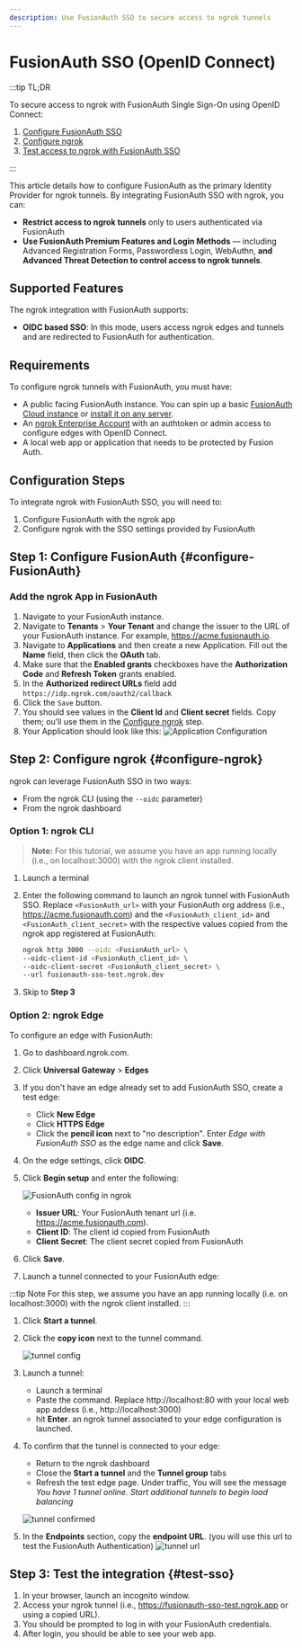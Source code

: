 ```yaml
---
description: Use FusionAuth SSO to secure access to ngrok tunnels
---
```


# FusionAuth SSO (OpenID Connect)

:::tip TL;DR

To secure access to ngrok with FusionAuth Single Sign-On using OpenID Connect:

1. [Configure FusionAuth SSO](#configure-FusionAuth)
1. [Configure ngrok](#configure-ngrok)
1. [Test access to ngrok with FusionAuth SSO](#test-sso)

:::

This article details how to configure FusionAuth as the primary Identity Provider for ngrok tunnels.
By integrating FusionAuth SSO with ngrok, you can:

- **Restrict access to ngrok tunnels** only to users authenticated via FusionAuth
- **Use FusionAuth Premium Features and Login Methods** — including Advanced Registration Forms, Passwordless Login, WebAuthn, **and Advanced Threat Detection to control access to ngrok tunnels**.

## Supported Features

The ngrok integration with FusionAuth supports:

- **OIDC based SSO**: In this mode, users access ngrok edges and tunnels and are redirected to FusionAuth for authentication.

## Requirements

To configure ngrok tunnels with FusionAuth, you must have:

- A public facing FusionAuth instance. You can spin up a basic [FusionAuth Cloud instance](https://fusionauth.io/pricing) or [install it on any server](https://fusionauth.io/docs/v1/tech/installation-guide/).
- An [ngrok Enterprise Account](https://ngrok.com/pricing) with an authtoken or admin access to configure edges with OpenID Connect.
- A local web app or application that needs to be protected by Fusion Auth.

## Configuration Steps

To integrate ngrok with FusionAuth SSO, you will need to:

1. Configure FusionAuth with the ngrok app
1. Configure ngrok with the SSO settings provided by FusionAuth

## **Step 1**: Configure FusionAuth {#configure-FusionAuth}

### Add the ngrok App in FusionAuth

1. Navigate to your FusionAuth instance.
1. Navigate to **Tenants** > **Your Tenant** and change the issuer to the URL of your FusionAuth instance. For example, https://acme.fusionauth.io.
1. Navigate to **Applications** and then create a new Application. Fill out the **Name** field, then click the **OAuth** tab.
1. Make sure that the **Enabled grants** checkboxes have the **Authorization Code** and **Refresh Token** grants enabled.
1. In the **Authorized redirect URLs** field add `https://idp.ngrok.com/oauth2/callback`
1. Click the `Save` button.
1. You should see values in the **Client Id** and **Client secret** fields. Copy them; ou’ll use them in the [Configure ngrok](#configure-ngrok) step.
1. Your Application should look like this:
   ![Application Configuration](img/application-configuration.png)

## **Step 2**: Configure ngrok {#configure-ngrok}

ngrok can leverage FusionAuth SSO in two ways:

- From the ngrok CLI (using the `--oidc` parameter)
- From the ngrok dashboard

### **Option 1**: ngrok CLI

> **Note:** For this tutorial, we assume you have an app running locally (i.e., on localhost:3000) with the ngrok client installed.

1. Launch a terminal
1. Enter the following command to launch an ngrok tunnel with FusionAuth SSO. Replace `<FusionAuth_url>` with your FusionAuth org address (i.e., https://acme.fusionauth.com) and the `<FusionAuth_client_id>` and `<FusionAuth_client_secret>` with the respective values copied from the ngrok app registered at FusionAuth:

   ```bash
   ngrok http 3000 --oidc <FusionAuth_url> \
   --oidc-client-id <FusionAuth_client_id> \
   --oidc-client-secret <FusionAuth_client_secret> \
   --url fusionauth-sso-test.ngrok.dev
   ```

1. Skip to **Step 3**

### **Option 2**: ngrok Edge

To configure an edge with FusionAuth:

1. Go to dashboard.ngrok.com.
1. Click **Universal Gateway** > **Edges**
1. If you don't have an edge already set to add FusionAuth SSO, create a test edge:
   - Click **New Edge**
   - Click **HTTPS Edge**
   - Click the **pencil icon** next to "no description". Enter _Edge with FusionAuth SSO_ as the edge name and click **Save**.
1. On the edge settings, click **OIDC**.
1. Click **Begin setup** and enter the following:

   ![FusionAuth config in ngrok](img/ngrok-edge.png)

   - **Issuer URL**: Your FusionAuth tenant url (i.e. https://acme.fusionauth.com).
   - **Client ID**: The client id copied from FusionAuth
   - **Client Secret**: The client secret copied from FusionAuth

1. Click **Save**.

1. Launch a tunnel connected to your FusionAuth edge:

:::tip Note
For this step, we assume you have an app running locally (i.e. on localhost:3000) with the ngrok client installed.
:::

1.  Click **Start a tunnel**.
1.  Click the **copy icon** next to the tunnel command.

    ![tunnel config](img/fa-2.png)

1.  Launch a tunnel:
    - Launch a terminal
    - Paste the command. Replace http://localhost:80 with your local web app addess (i.e., http://localhost:3000)
    - hit **Enter**. an ngrok tunnel associated to your edge configuration is launched.
1.  To confirm that the tunnel is connected to your edge:

    - Return to the ngrok dashboard
    - Close the **Start a tunnel** and the **Tunnel group** tabs
    - Refresh the test edge page. Under traffic, You will see the message _You have 1 tunnel online. Start additional tunnels to begin load balancing_

    ![tunnel confirmed](img/fa-3.png)

1.  In the **Endpoints** section, copy the **endpoint URL**. (you will use this url to test the FusionAuth Authentication)
    ![tunnel url](img/ngrok-url.png)

## Step 3: Test the integration {#test-sso}

1. In your browser, launch an incognito window.
1. Access your ngrok tunnel (i.e., https://fusionauth-sso-test.ngrok.app or using a copied URL).
1. You should be prompted to log in with your FusionAuth credentials.
1. After login, you should be able to see your web app.
